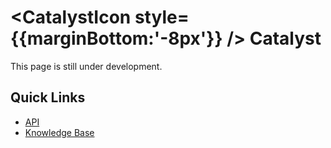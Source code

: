 


# <CatalystIcon style={{marginBottom:'-8px'}} /> Catalyst

<Callout emoji="🚧">This page is still under development.</Callout>

<DocumentCards folder="catalyst" />

## Quick Links

- [API](https://docs.catalyst.zoho.com/en/api/introduction/overview-and-prerequisites/)
- [Knowledge Base](https://docs.catalyst.zoho.com/en/faq/general/)
